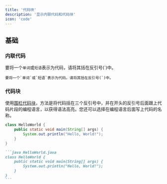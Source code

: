 ```yaml
---
title: '代码块'
description: '显示内联代码和代码块'
icon: 'code'
---
```


## 基础

### 内联代码

要将一个`单词`或`短语`表示为代码，请将其括在反引号(`)中。

```
要将一个`单词`或`短语`表示为代码，请将其括在反引号(`)中。
```

### 代码块

使用[围栏代码块](https://www.markdownguide.org/extended-syntax/#fenced-code-blocks)，方法是将代码括在三个反引号中，并在开头的反引号后面跟上代码片段的编程语言，以获得语法高亮。您还可以选择在编程语言后面写上代码的名称。

```java HelloWorld.java
class HelloWorld {
    public static void main(String[] args) {
        System.out.println("Hello, World!");
    }
}
```

````md
```java HelloWorld.java
class HelloWorld {
    public static void main(String[] args) {
        System.out.println("Hello, World!");
    }
}
```
````
